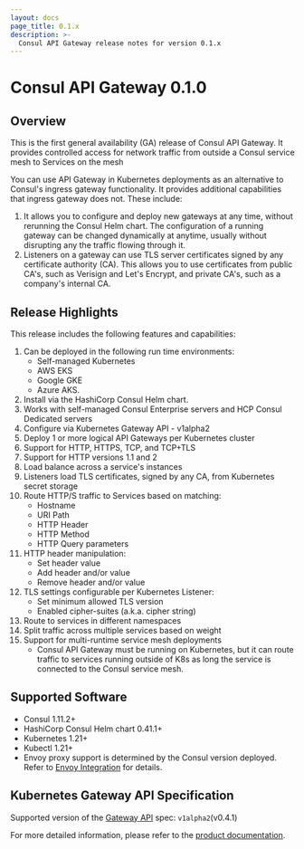 ```yaml
---
layout: docs
page_title: 0.1.x
description: >-
  Consul API Gateway release notes for version 0.1.x
---
```



# Consul API Gateway 0.1.0

## Overview

This is the first general availability (GA) release of Consul API Gateway. It
provides controlled access for network traffic from outside a Consul service
mesh to Services on the mesh

You can use API Gateway in Kubernetes deployments as an alternative to Consul's ingress
gateway functionality. It provides additional capabilities that ingress gateway does not. These include:

1. It allows you to configure and deploy new gateways at any time, without
   rerunning the Consul Helm chart. The configuration of a running gateway can
   be changed dynamically at anytime, usually without disrupting any the
   traffic flowing through it.
1. Listeners on a gateway can use TLS server certificates signed by any
   certificate authority (CA). This allows you to use certificates from public
   CA's, such as Verisign and Let's Encrypt, and private CA's, such as a company's
   internal CA.

## Release Highlights

This release includes the following features and capabilities:

1. Can be deployed in the following run time environments:
   - Self-managed Kubernetes
   - AWS EKS
   - Google GKE
   - Azure AKS.
1. Install via the  HashiCorp Consul Helm chart.
1. Works with self-managed Consul Enterprise servers and HCP Consul Dedicated servers
1. Configure via Kubernetes Gateway API - v1alpha2
1. Deploy 1 or more logical API Gateways per Kubernetes cluster
1. Support for HTTP, HTTPS, TCP, and TCP+TLS
1. Support for HTTP versions 1.1 and 2
1. Load balance across a service's instances
1. Listeners load TLS certificates, signed by any CA, from Kubernetes secret storage
1. Route HTTP/S traffic to Services based on matching:
   - Hostname
   - URI Path
   - HTTP Header
   - HTTP Method
   - HTTP Query parameters
1. HTTP header manipulation:
   - Set header value
   - Add header and/or value
   - Remove header and/or value
1. TLS settings configurable per Kubernetes Listener:
   - Set minimum allowed TLS version
   - Enabled cipher-suites (a.k.a. cipher string)
1. Route to services in different namespaces
1. Split traffic across multiple services based on weight
1. Support for multi-runtime service mesh deployments
   - Consul API Gateway must be running on Kubernetes, but it can route
     traffic to services running outside of K8s as long the service is connected to the Consul service mesh.

## Supported Software

- Consul 1.11.2+
- HashiCorp Consul Helm chart 0.41.1+
- Kubernetes 1.21+
- Kubectl 1.21+
- Envoy proxy support is determined by the Consul version deployed. Refer to [Envoy Integration](/consul/docs/connect/proxies/envoy) for details.

## Kubernetes Gateway API Specification

Supported version of the [Gateway API](https://gateway-api.sigs.k8s.io/) spec: `v1alpha2`(v0.4.1)

For more detailed information, please refer to the [product documentation](/consul/docs/api-gateway).
